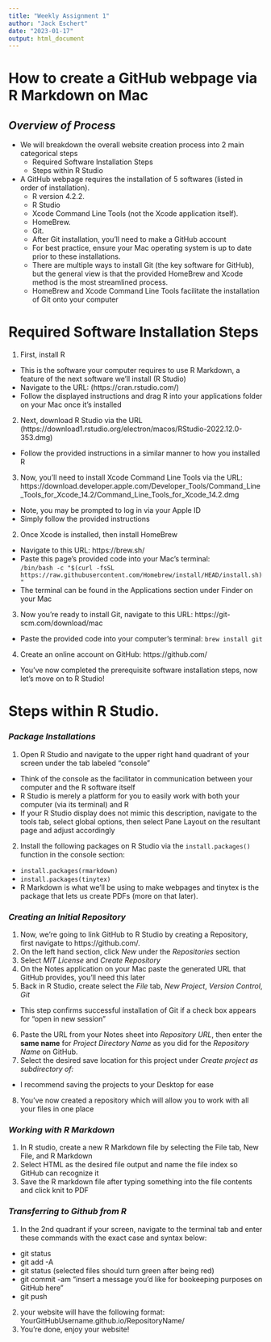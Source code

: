 ```yaml
---
title: "Weekly Assignment 1"
author: "Jack Eschert"
date: "2023-01-17"
output: html_document
---
```

# **How to create a GitHub webpage via R Markdown on Mac**  

## *Overview of Process*
* We will breakdown the overall website creation process into 2 main categorical steps
  + Required Software Installation Steps
  + Steps within R Studio
* A GitHub webpage requires the installation of 5 softwares (listed in order of installation).  
  + R version 4.2.2.  
  + R Studio
  + Xcode Command Line Tools (not the Xcode application itself). 
  + HomeBrew.  
  + Git. 
  + After Git installation, you'll need to make a GitHub account
  + For best practice, ensure your Mac operating system is up to date prior to these installations. 
  + There are multiple ways to install Git (the key software for GitHub), but the general view is that the provided HomeBrew and Xcode method is the most streamlined process. 
  + HomeBrew and Xcode Command Line Tools facilitate the installation of Git onto your computer 

# **Required Software Installation Steps**
1. First, install R
+ This is the software your computer requires to use R Markdown, a feature of the next software we'll install (R Studio)
+ Navigate to the URL: (https://cran.rstudio.com/)
+ Follow the displayed instructions and drag R into your applications folder on your Mac once it's installed
2. Next, download R Studio via the URL (https://download1.rstudio.org/electron/macos/RStudio-2022.12.0-353.dmg)
+ Follow the provided instructions in a similar manner to how you installed R
3. Now, you'll need to install Xcode Command Line Tools via the URL: https://download.developer.apple.com/Developer_Tools/Command_Line_Tools_for_Xcode_14.2/Command_Line_Tools_for_Xcode_14.2.dmg 
+ Note, you may be prompted to log in via your Apple ID
+ Simply follow the provided instructions 
2. Once Xcode is installed, then install HomeBrew 
+ Navigate to this URL: https://brew.sh/ 
+ Paste this page's provided code into your Mac's terminal:  
`/bin/bash -c "$(curl -fsSL https://raw.githubusercontent.com/Homebrew/install/HEAD/install.sh)"`
+ The terminal can be found in the Applications section under Finder on your Mac
3. Now you're ready to install Git, navigate to this URL: https://git-scm.com/download/mac
+ Paste the provided code into your computer's terminal:
`brew install git`
4. Create an online account on GitHub: https://github.com/ 
+ You've now completed the prerequisite software installation steps, now let's move on to R Studio!

# **Steps within R Studio**. 
### *Package Installations*
1. Open R Studio and navigate to the upper right hand quadrant of your screen under the tab labeled "console"
+ Think of the console as the facilitator in communication between your computer and the R software itself 
+ R Studio is merely a platform for you to easily work with both your computer (via its terminal) and R
+ If your R Studio display does not mimic this description, navigate to the tools tab, select global options, then select Pane Layout on the resultant page and adjust accordingly 
2. Install the following packages on R Studio via the `install.packages()` function in the console section:
+ `install.packages(rmarkdown)`
+ `install.packages(tinytex)`
+ R Markdown is what we'll be using to make webpages and tinytex is the package that lets us create PDFs (more on that later). 

### *Creating an Initial Repository*
1. Now, we're going to link GitHub to R Studio by creating a Repository, first navigate to https://github.com/. 
2. On the left hand section, click *New* under the *Repositories* section
3. Select *MIT License* and *Create Repository*
4. On the Notes application on your Mac paste the generated URL that GitHub provides, you'll need this later
5. Back in R Studio, create select the *File* tab, *New Project*, *Version Control*, *Git* 
+ This step confirms successful installation of Git if a check box appears for "open in new session"
6. Paste the URL from your Notes sheet into *Repository URL*, then enter the **same name** for *Project Directory Name* as you did for the *Repository Name* on GitHub.
7. Select the desired save location for this project under *Create project as subdirectory of:*
+ I recommend saving the projects to your Desktop for ease 
8. You've now created a repository which will allow you to work with all your files in one place 

### *Working with R Markdown*
1. In R studio, create a new R Markdown file by selecting the File tab, New File, and R Markdown
2. Select HTML as the desired file output and name the file index so GitHub can recognize it 
3. Save the R markdown file after typing something into the file contents and click knit to PDF

### *Transferring to Github from R*
1. In the 2nd quadrant if your screen, navigate to the terminal tab and enter these commands with the exact case and syntax below:
  + git status 
  + git add -A
  + git status (selected files should turn green after being red)
  + git commit -am "insert a message you'd like for bookeeping purposes on GitHub here"
  + git push 
2. your website will have the following format: YourGitHubUsername.github.io/RepositoryName/
3. You're done, enjoy your website! 

